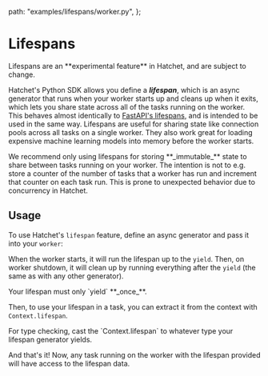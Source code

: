 
  path: "examples/lifespans/worker.py",
};


# Lifespans

<Callout type="error" emoji="🚨">
  Lifespans are an **experimental feature** in Hatchet, and are subject to
  change.
</Callout>

Hatchet's Python SDK allows you define a **_lifespan_**, which is an async generator that runs when your worker starts up and cleans up when it exits, which lets you share state across all of the tasks running on the worker. This behaves almost identically to [FastAPI's lifespans](https://fastapi.tiangolo.com/advanced/events/), and is intended to be used in the same way. Lifespans are useful for sharing state like connection pools across all tasks on a single worker. They also work great for loading expensive machine learning models into memory before the worker starts.

<Callout type="warning" emoji="⚠️">
  We recommend only using lifespans for storing **_immutable_** state to share
  between tasks running on your worker. The intention is not to e.g. store a
  counter of the number of tasks that a worker has run and increment that
  counter on each task run. This is prone to unexpected behavior due to
  concurrency in Hatchet.
</Callout>

## Usage

To use Hatchet's `lifespan` feature, define an async generator and pass it into your `worker`:

<GithubSnippet src={Lifespans} target="Define a lifespan" />

When the worker starts, it will run the lifespan up to the `yield`. Then, on worker shutdown, it will clean up by running everything after the `yield` (the same as with any other generator).

<Callout type="warning" emoji="⚠️">
  Your lifespan must only `yield` **_once_**.
</Callout>

Then, to use your lifespan in a task, you can extract it from the context with `Context.lifespan`.

<GithubSnippet src={Lifespans} target="Use the lifespan in a task" />

<Callout type="info" emoji="💡">
  For type checking, cast the `Context.lifespan` to whatever type your lifespan
  generator yields.
</Callout>

And that's it! Now, any task running on the worker with the lifespan provided will have access to the lifespan data.
